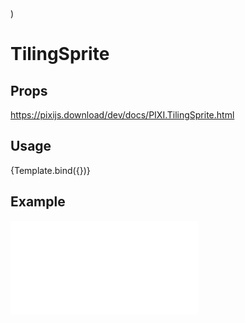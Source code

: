 
<Meta title="Components/TilingSprite" component={TilingSprite} />

  <Stage width={500} height={300}>
    <TilingSprite
      image={'https://s3-us-west-2.amazonaws.com/s.cdpn.io/693612/p2.jpeg'}
      width={500}
      height={300}
      tilePosition={{ x: 100, y: 150 }}
      tileScale={{ x: 0.1, y: 2 }}
    />
  </Stage>
)

# TilingSprite

## Props

https://pixijs.download/dev/docs/PIXI.TilingSprite.html

## Usage

<Canvas>
  <Story name="default">{Template.bind({})}</Story>
</Canvas>

## Example

<iframe
  height={500}
  scrolling="no"
  title="Tiling Sprite"
  src="//codepen.io/inlet/embed/a6b5965c309e78fd1306a99c22b38d79/?height=300&theme-id=33987&default-tab=result&embed-version=2"
  frameBorder="no"
  allowFullScreen={true}
  style={{ width: '100%' }}
/>
